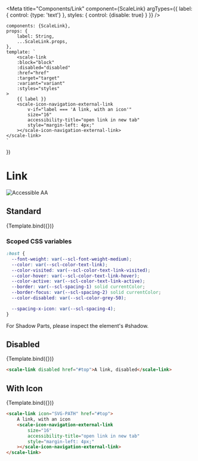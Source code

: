 
<Meta
    title="Components/Link"
    component={ScaleLink}
    argTypes={{
        label: {
            control: {type: 'text'}
        },
        styles: {
            control: {disable: true}
        }
    }}
/>

    components: {ScaleLink},
    props: {
        label: String,
        ...ScaleLink.props,
    },
    template: `
        <scale-link
        :block="block"
        :disabled="disabled"
        :href="href"
        :target="target"
        :variant="variant"
        :styles="styles"
    >
        {{ label }}
        <scale-icon-navigation-external-link
            v-if="label === 'A link, with an icon'"
            size="16"
            accessibility-title="open link in new tab"
            style="margin-left: 4px;"
        ></scale-icon-navigation-external-link>
    </scale-link>
    `
})

<div style={{display: 'inline-flex', alignItems: 'center', justifyContent: 'space-between', width: '100%'}}>
    <h1>Link</h1>
    <img src="assets/aa.png" alt="Accessible AA" />
</div>

## Standard

<Canvas withSource="none">
    <Story
        name="Standard"
        args={{
            label: 'A link',
            href: '#top'
        }}>
        {Template.bind({})}
    </Story>
</Canvas>

<ArgsTable story="Standard"/>

### Scoped CSS variables

```css
:host {
  --font-weight: var(--scl-font-weight-medium);
  --color: var(--scl-color-text-link);
  --color-visited: var(--scl-color-text-link-visited);
  --color-hover: var(--scl-color-text-link-hover);
  --color-active: var(--scl-color-text-link-active);
  --border: var(--scl-spacing-1) solid currentColor;
  --border-focus: var(--scl-spacing-2) solid currentColor;
  --color-disabled: var(--scl-color-grey-50);

  --spacing-x-icon: var(--scl-spacing-4);
}
```

For Shadow Parts, please inspect the element's #shadow.

## Disabled

<Canvas withSource="none">
    <Story
        name="Disabled"
        args={{
            label: 'A link, disabled',
            disabled: true,
            href: '#top'
        }}
    >
    {Template.bind({})}
    </Story>
</Canvas>

```html
<scale-link disabled href="#top">A link, disabled</scale-link>
```


## With Icon

<Canvas withSource="none">
    <Story
        name="With Icon"
        args={{
            label: 'A link, with an icon',
            href: '#top',
        }}>
        {Template.bind({})}
    </Story>
</Canvas>

```html
<scale-link icon="SVG-PATH" href="#top">
    A link, with an icon
    <scale-icon-navigation-external-link
        size="16"
        accessibility-title="open link in new tab"
        style="margin-left: 4px;"
    ></scale-icon-navigation-external-link>
</scale-link>
```
